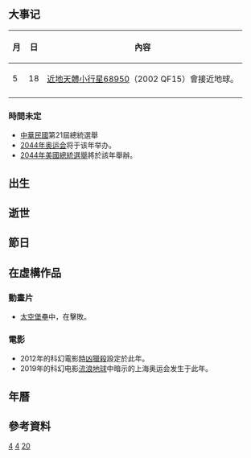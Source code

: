 {{multiple issues|
{{Veil|time=2015-09-12T08:54:17+00:00}}
{{unref|time=2014-07-29}}
}}{{noteTA
|G1=Astronomy
|G2=Movie
}}
{{年|2044}}
== 大事记 ==
{| class="wikitable"
|-
!月!!日!!內容
|-
| 5 || 18 || [[近地天體|近地天體]][[小行星68950|小行星68950]]（2002 QF15）會接近地球。
|-
|}
=== 時間未定 ===

*[[中華民國|中華民國]]第21屆總統選舉
*[[2044年奥运会|2044年奥运会]]将于该年举办。
*[[2044年美國總統選舉|2044年美國總統選舉]]將於該年舉辦。

== 出生 ==

== 逝世 ==
== 節日 ==
== 在虛構作品 ==
=== 動畫片 ===
*[[太空堡壘|太空堡壘]]中，{{link-en|太空堡壘遠征軍|Robotech Armed Forces}}在{{link-en|外星據點|Reflex Point}}擊敗{{link-en|因維人|Invid (Robotech)}}。

=== 電影 ===
*2012年的科幻電影[[時凶獵殺|時凶獵殺]]設定於此年。
*2019年的科幻电影[[流浪地球_(电影)|流浪地球]]中暗示的上海奥运会发生于此年。

== 年曆 ==
{{年曆|2044}}

== 參考資料 ==
{{reflist}}

[[Category:2040年代|4]]
[[Category:21世纪各年|4]]
[[Category:甲子年|20]]
